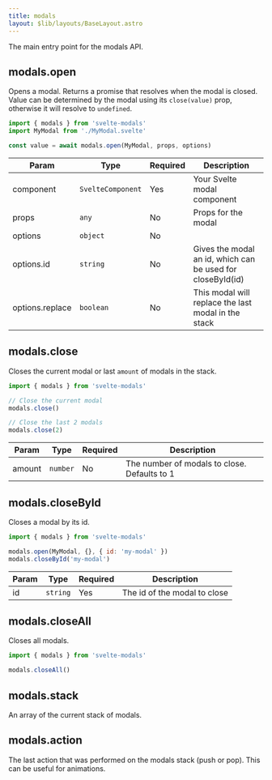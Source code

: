 ```yaml
---
title: modals
layout: $lib/layouts/BaseLayout.astro
---
```


The main entry point for the modals API.

## modals.open

Opens a modal. Returns a promise that resolves when the modal is closed. Value can be determined
by the modal using its `close(value)` prop, otherwise it will resolve to `undefined`.

```js
import { modals } from 'svelte-modals'
import MyModal from './MyModal.svelte'

const value = await modals.open(MyModal, props, options)
```

| Param           | Type                         | Required | Description                                                 |
| --------------- | ---------------------------- | -------- | ----------------------------------------------------------- |
| component       | <code>SvelteComponent</code> | Yes      | Your Svelte modal component                                 |
| props           | <code>any</code>             | No       | Props for the modal                                         |
| options         | <code>object</code>          | No       |                                                             |
| options.id      | <code>string</code>          | No       | Gives the modal an id, which can be used for closeById(id)  |
| options.replace | <code>boolean</code>         | No       | This modal will replace the last modal in the stack         |

## modals.close

Closes the current modal or last `amount` of modals in the stack.

```js
import { modals } from 'svelte-modals'

// Close the current modal
modals.close()

// Close the last 2 modals
modals.close(2)
```


| Param  | Type                | Required | Description                                 |
| ------ | ------------------- | -------- | ------------------------------------------- |
| amount | <code>number</code> | No      | The number of modals to close. Defaults to 1 |

## modals.closeById

Closes a modal by its id.

```js
import { modals } from 'svelte-modals'

modals.open(MyModal, {}, { id: 'my-modal' })
modals.closeById('my-modal')
```

| Param | Type                | Required | Description |
| ----- | ------------------- | -------- | ----------- |
| id    | <code>string</code> | Yes      | The id of the modal to close |

## modals.closeAll

Closes all modals.

```js
import { modals } from 'svelte-modals'

modals.closeAll()
```

## modals.stack

<Badge text="Rune" variant="danger" />

An array of the current stack of modals.

## modals.action

<Badge text="Rune" variant="danger" />

The last action that was performed on the modals stack (push or pop). This can be useful for animations.
